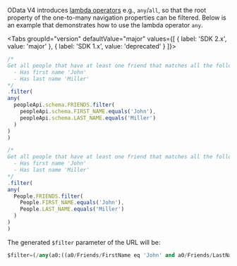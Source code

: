
OData V4 introduces [lambda operators](http://docs.oasis-open.org/odata/odata/v4.01/odata-v4.01-part2-url-conventions.html#sec_LambdaOperators) e.g., `any`/`all`, so that the root property of the one-to-many navigation properties can be filtered.
Below is an example that demonstrates how to use the lambda operator `any`.

<Tabs groupId="version" defaultValue="major" values={[ { label: 'SDK 2.x', value: 'major' }, { label: 'SDK 1.x', value: 'deprecated' } ]}>
<TabItem value="major">

```ts
/*
Get all people that have at least one friend that matches all the following conditions:
  - Has first name 'John'
  - Has last name 'Miller'
*/
.filter(
any(
  peopleApi.schema.FRIENDS.filter(
    peopleApi.schema.FIRST_NAME.equals('John'),
    peopleApi.schema.LAST_NAME.equals('Miller')
  )
)
)
```

</TabItem>
<TabItem value="deprecated">

```ts
/*
Get all people that have at least one friend that matches all the following conditions:
  - Has first name 'John'
  - Has last name 'Miller'
*/
.filter(
any(
  People.FRIENDS.filter(
    People.FIRST_NAME.equals('John'),
    People.LAST_NAME.equals('Miller')
  )
)
)
```

</TabItem>
</Tabs>

The generated `$filter` parameter of the URL will be:

```sql
$filter=(/any(a0:((a0/Friends/FirstName eq 'John' and a0/Friends/LastName eq 'Miller'))))
```
